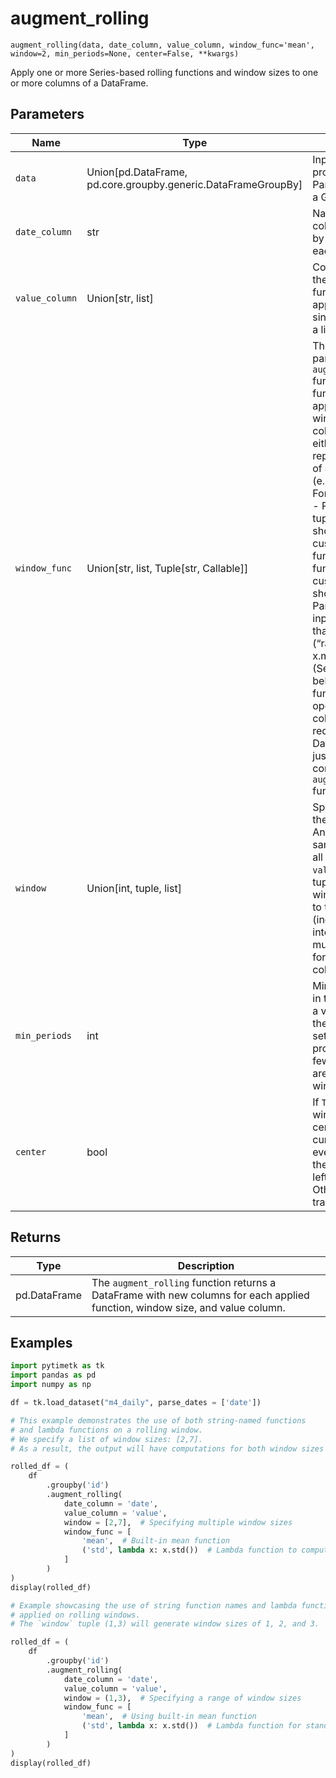 # augment_rolling { #pytimetk.augment_rolling }

`augment_rolling(data, date_column, value_column, window_func='mean', window=2, min_periods=None, center=False, **kwargs)`

Apply one or more Series-based rolling functions and window sizes to one or more columns of a DataFrame.

## Parameters

| Name           | Type                                                            | Description                                                                                                                                                                                                                                                                                                                                                                                                                                                                                                                                                                                                                                                                                                                                                                                              | Default    |
|----------------|-----------------------------------------------------------------|----------------------------------------------------------------------------------------------------------------------------------------------------------------------------------------------------------------------------------------------------------------------------------------------------------------------------------------------------------------------------------------------------------------------------------------------------------------------------------------------------------------------------------------------------------------------------------------------------------------------------------------------------------------------------------------------------------------------------------------------------------------------------------------------------------|------------|
| `data`         | Union\[pd.DataFrame, pd.core.groupby.generic.DataFrameGroupBy\] | Input data to be processed. Can be a Pandas DataFrame or a GroupBy object.                                                                                                                                                                                                                                                                                                                                                                                                                                                                                                                                                                                                                                                                                                                               | _required_ |
| `date_column`  | str                                                             | Name of the datetime column. Data is sorted by this column within each group.                                                                                                                                                                                                                                                                                                                                                                                                                                                                                                                                                                                                                                                                                                                            | _required_ |
| `value_column` | Union\[str, list\]                                              | Column(s) to which the rolling window functions should be applied. Can be a single column name or a list.                                                                                                                                                                                                                                                                                                                                                                                                                                                                                                                                                                                                                                                                                                | _required_ |
| `window_func`  | Union\[str, list, Tuple\[str, Callable\]\]                      | The `window_func` parameter in the `augment_rolling` function specifies the function(s) to be applied to the rolling windows of the value column(s).  1. It can be either:     - A string representing the name of a standard function (e.g., 'mean', 'sum').      2. For custom functions:     - Provide a list of tuples. Each tuple should contain a custom name for the function and the function itself.     - Each custom function should accept a Pandas Series as its input and operate on that series.       Example: ("range", lambda x: x.max() - x.min())  (See more Examples below.)  Note: If your function needs to operate on multiple columns (i.e., it requires access to a DataFrame rather than just a Series), consider using the `augment_rolling_apply` function in this library. | `'mean'`   |
| `window`       | Union\[int, tuple, list\]                                       | Specifies the size of the rolling windows. - An integer applies the same window size to all columns in `value_column`. - A tuple generates windows from the first to the second value (inclusive). - A list of integers designates multiple window sizes for each respective column.                                                                                                                                                                                                                                                                                                                                                                                                                                                                                                                     | `2`        |
| `min_periods`  | int                                                             | Minimum observations in the window to have a value. Defaults to the window size. If set, a value will be produced even if fewer observations are present than the window size.                                                                                                                                                                                                                                                                                                                                                                                                                                                                                                                                                                                                                           | `None`     |
| `center`       | bool                                                            | If `True`, the rolling window will be centered on the current value. For even-sized windows, the window will be left-biased. Otherwise, it uses a trailing window.                                                                                                                                                                                                                                                                                                                                                                                                                                                                                                                                                                                                                                       | `False`    |

## Returns

| Type         | Description                                                                                                                   |
|--------------|-------------------------------------------------------------------------------------------------------------------------------|
| pd.DataFrame | The `augment_rolling` function returns a DataFrame with new columns for each applied function, window size, and value column. |

## Examples

```python
import pytimetk as tk
import pandas as pd
import numpy as np

df = tk.load_dataset("m4_daily", parse_dates = ['date'])
```

```python
# This example demonstrates the use of both string-named functions 
# and lambda functions on a rolling window. 
# We specify a list of window sizes: [2,7]. 
# As a result, the output will have computations for both window sizes 2 and 7.

rolled_df = (
    df
        .groupby('id')
        .augment_rolling(
            date_column = 'date', 
            value_column = 'value', 
            window = [2,7],  # Specifying multiple window sizes
            window_func = [
                'mean',  # Built-in mean function
                ('std', lambda x: x.std())  # Lambda function to compute standard deviation
            ]
        )
)
display(rolled_df)
```

```python
# Example showcasing the use of string function names and lambda functions 
# applied on rolling windows.
# The `window` tuple (1,3) will generate window sizes of 1, 2, and 3.

rolled_df = (
    df
        .groupby('id')
        .augment_rolling(
            date_column = 'date', 
            value_column = 'value', 
            window = (1,3),  # Specifying a range of window sizes
            window_func = [
                'mean',  # Using built-in mean function
                ('std', lambda x: x.std())  # Lambda function for standard deviation
            ]
        )
)
display(rolled_df) 
```